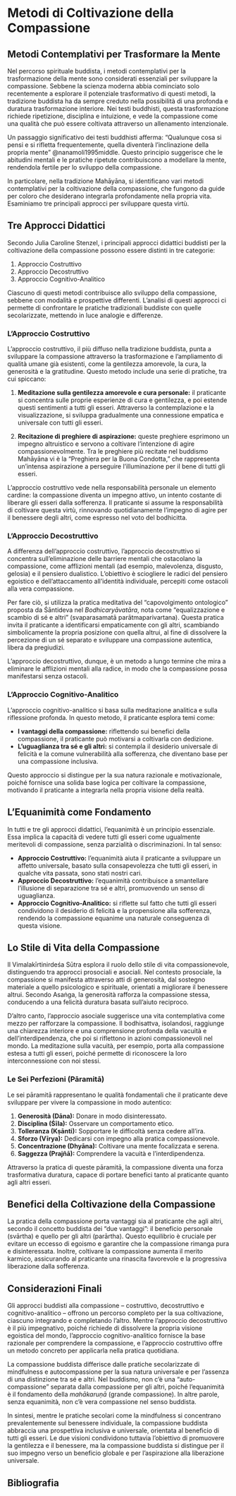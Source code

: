 # Metodi di Coltivazione della Compassione {#sec-metodi}

## Metodi Contemplativi per Trasformare la Mente

Nel percorso spirituale buddista, i metodi contemplativi per la trasformazione della mente sono considerati essenziali per sviluppare la compassione. Sebbene la scienza moderna abbia cominciato solo recentemente a esplorare il potenziale trasformativo di questi metodi, la tradizione buddista ha da sempre creduto nella possibilità di una profonda e duratura trasformazione interiore. Nei testi buddhisti, questa trasformazione richiede ripetizione, disciplina e intuizione, e vede la compassione come una qualità che può essere coltivata attraverso un allenamento intenzionale.

Un passaggio significativo dei testi buddhisti afferma: “Qualunque cosa si pensi e si rifletta frequentemente, quella diventerà l'inclinazione della propria mente” @nanamoli1995middle. Questo principio suggerisce che le abitudini mentali e le pratiche ripetute contribuiscono a modellare la mente, rendendola fertile per lo sviluppo della compassione.

In particolare, nella tradizione Mahāyāna, si identificano vari metodi contemplativi per la coltivazione della compassione, che fungono da guide per coloro che desiderano integrarla profondamente nella propria vita. Esaminiamo tre principali approcci per sviluppare questa virtù.

## Tre Approcci Didattici

Secondo Julia Caroline Stenzel, i principali approcci didattici buddisti per la coltivazione della compassione possono essere distinti in tre categorie:

1. Approccio Costruttivo
2. Approccio Decostruttivo
3. Approccio Cognitivo-Analitico

Ciascuno di questi metodi contribuisce allo sviluppo della compassione, sebbene con modalità e prospettive differenti. L'analisi di questi approcci ci permette di confrontare le pratiche tradizionali buddiste con quelle secolarizzate, mettendo in luce analogie e differenze.

### L'Approccio Costruttivo

L'approccio costruttivo, il più diffuso nella tradizione buddista, punta a sviluppare la compassione attraverso la trasformazione e l’ampliamento di qualità umane già esistenti, come la gentilezza amorevole, la cura, la generosità e la gratitudine. Questo metodo include una serie di pratiche, tra cui spiccano:

1. **Meditazione sulla gentilezza amorevole e cura personale:** il praticante si concentra sulle proprie esperienze di cura e gentilezza, e poi estende questi sentimenti a tutti gli esseri. Attraverso la contemplazione e la visualizzazione, si sviluppa gradualmente una connessione empatica e universale con tutti gli esseri.

2. **Recitazione di preghiere di aspirazione:** queste preghiere esprimono un impegno altruistico e servono a coltivare l'intenzione di agire compassionevolmente. Tra le preghiere più recitate nel buddismo Mahāyāna vi è la "Preghiera per la Buona Condotta," che rappresenta un’intensa aspirazione a perseguire l'illuminazione per il bene di tutti gli esseri.

L’approccio costruttivo vede nella responsabilità personale un elemento cardine: la compassione diventa un impegno attivo, un intento costante di liberare gli esseri dalla sofferenza. Il praticante si assume la responsabilità di coltivare questa virtù, rinnovando quotidianamente l’impegno di agire per il benessere degli altri, come espresso nel voto del bodhicitta.

### L'Approccio Decostruttivo

A differenza dell’approccio costruttivo, l’approccio decostruttivo si concentra sull'eliminazione delle barriere mentali che ostacolano la compassione, come afflizioni mentali (ad esempio, malevolenza, disgusto, gelosia) e il pensiero dualistico. L’obiettivo è sciogliere le radici del pensiero egoistico e dell’attaccamento all’identità individuale, percepiti come ostacoli alla vera compassione.

Per fare ciò, si utilizza la pratica meditativa del "capovolgimento ontologico" proposta da Śāntideva nel *Bodhicaryāvatāra*, nota come “equalizzazione e scambio di sé e altri” (svaparasamatā parātmaparivartana). Questa pratica invita il praticante a identificarsi empaticamente con gli altri, scambiando simbolicamente la propria posizione con quella altrui, al fine di dissolvere la percezione di un sé separato e sviluppare una compassione autentica, libera da pregiudizi.

L'approccio decostruttivo, dunque, è un metodo a lungo termine che mira a eliminare le afflizioni mentali alla radice, in modo che la compassione possa manifestarsi senza ostacoli.

### L'Approccio Cognitivo-Analitico

L'approccio cognitivo-analitico si basa sulla meditazione analitica e sulla riflessione profonda. In questo metodo, il praticante esplora temi come:

- **I vantaggi della compassione:** riflettendo sui benefici della compassione, il praticante può motivarsi a coltivarla con dedizione.
- **L'uguaglianza tra sé e gli altri:** si contempla il desiderio universale di felicità e la comune vulnerabilità alla sofferenza, che diventano base per una compassione inclusiva.

Questo approccio si distingue per la sua natura razionale e motivazionale, poiché fornisce una solida base logica per coltivare la compassione, motivando il praticante a integrarla nella propria visione della realtà.

## L'Equanimità come Fondamento

In tutti e tre gli approcci didattici, l'equanimità è un principio essenziale. Essa implica la capacità di vedere tutti gli esseri come ugualmente meritevoli di compassione, senza parzialità o discriminazioni. In tal senso:

- **Approccio Costruttivo:** l'equanimità aiuta il praticante a sviluppare un affetto universale, basato sulla consapevolezza che tutti gli esseri, in qualche vita passata, sono stati nostri cari.
- **Approccio Decostruttivo:** l’equanimità contribuisce a smantellare l’illusione di separazione tra sé e altri, promuovendo un senso di uguaglianza.
- **Approccio Cognitivo-Analitico:** si riflette sul fatto che tutti gli esseri condividono il desiderio di felicità e la propensione alla sofferenza, rendendo la compassione equanime una naturale conseguenza di questa visione.

## Lo Stile di Vita della Compassione

Il Vimalakīrtinirdeśa Sūtra esplora il ruolo dello stile di vita compassionevole, distinguendo tra approcci prosociali e asociali. Nel contesto prosociale, la compassione si manifesta attraverso atti di generosità, dal sostegno materiale a quello psicologico e spirituale, orientati a migliorare il benessere altrui. Secondo Asaṅga, la generosità rafforza la compassione stessa, conducendo a una felicità duratura basata sull’aiuto reciproco.

D'altro canto, l'approccio asociale suggerisce una vita contemplativa come mezzo per rafforzare la compassione. Il bodhisattva, isolandosi, raggiunge una chiarezza interiore e una comprensione profonda della vacuità e dell'interdipendenza, che poi si riflettono in azioni compassionevoli nel mondo. La meditazione sulla vacuità, per esempio, porta alla compassione estesa a tutti gli esseri, poiché permette di riconoscere la loro interconnessione con noi stessi.

### Le Sei Perfezioni (Pāramitā)

Le sei pāramitā rappresentano le qualità fondamentali che il praticante deve sviluppare per vivere la compassione in modo autentico:

1. **Generosità (Dāna):** Donare in modo disinteressato.
2. **Disciplina (Śīla):** Osservare un comportamento etico.
3. **Tolleranza (Kṣānti):** Sopportare le difficoltà senza cedere all’ira.
4. **Sforzo (Vīrya):** Dedicarsi con impegno alla pratica compassionevole.
5. **Concentrazione (Dhyāna):** Coltivare una mente focalizzata e serena.
6. **Saggezza (Prajñā):** Comprendere la vacuità e l’interdipendenza.

Attraverso la pratica di queste pāramitā, la compassione diventa una forza trasformativa duratura, capace di portare benefici tanto al praticante quanto agli altri esseri.

## Benefici della Coltivazione della Compassione

La pratica della compassione porta vantaggi sia al praticante che agli altri, secondo il concetto buddista dei "due vantaggi": il beneficio personale (svārtha) e quello per gli altri (parārtha). Questo equilibrio è cruciale per evitare un eccesso di egoismo e garantire che la compassione rimanga pura e disinteressata. Inoltre, coltivare la compassione aumenta il merito karmico, assicurando al praticante una rinascita favorevole e la progressiva liberazione dalla sofferenza.

## Considerazioni Finali

Gli approcci buddisti alla compassione – costruttivo, decostruttivo e cognitivo-analitico – offrono un percorso completo per la sua coltivazione, ciascuno integrando e completando l’altro. Mentre l’approccio decostruttivo è il più impegnativo, poiché richiede di dissolvere la propria visione egoistica del mondo, l’approccio cognitivo-analitico fornisce la base razionale per comprendere la compassione, e l’approccio costruttivo offre un metodo concreto per applicarla nella pratica quotidiana.

La compassione buddista differisce dalle pratiche secolarizzate di mindfulness e autocompassione per la sua natura universale e per l’assenza di una distinzione tra sé e altri. Nel buddismo, non c’è una "auto-compassione" separata dalla compassione per gli altri, poiché l'equanimità è il fondamento della *mahākaruṇā* (grande compassione). In altre parole, senza equanimità, non c’è vera compassione nel senso buddista.

In sintesi, mentre le pratiche secolari come la mindfulness si concentrano prevalentemente sul benessere individuale, la compassione buddista abbraccia una prospettiva inclusiva e universale, orientata al beneficio di tutti gli esseri. Le due visioni condividono tuttavia l’obiettivo di promuovere la gentilezza e il benessere, ma la compassione buddista si distingue per il suo impegno verso un beneficio globale e per l’aspirazione alla liberazione universale.

## Bibliografia {.unnumbered}

